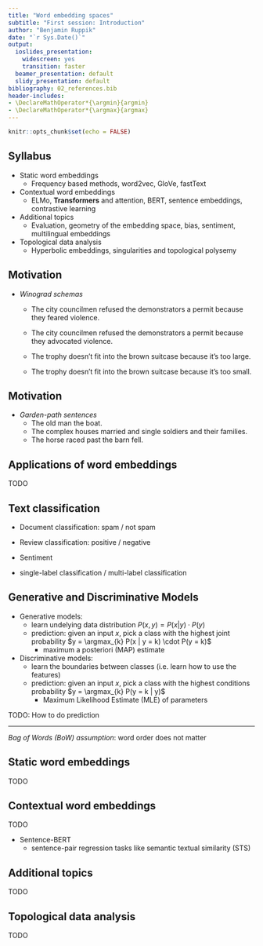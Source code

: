 ```yaml
---
title: "Word embedding spaces"
subtitle: "First session: Introduction"
author: "Benjamin Ruppik"
date: "`r Sys.Date()`"
output:
  ioslides_presentation:
    widescreen: yes
    transition: faster
  beamer_presentation: default
  slidy_presentation: default
bibliography: 02_references.bib
header-includes:
- \DeclareMathOperator*{\argmin}{argmin}
- \DeclareMathOperator*{\argmax}{argmax}
---
```


```r
knitr::opts_chunk$set(echo = FALSE)
```

## Syllabus

* Static word embeddings
    * Frequency based methods, word2vec, GloVe, fastText
* Contextual word embeddings
    * ELMo, **Transformers** and attention, BERT, sentence embeddings, contrastive learning 
* Additional topics
    * Evaluation, geometry of the embedding space, bias, sentiment, multilingual embeddings
* Topological data analysis
    * Hyperbolic embeddings, singularities and topological polysemy

## Motivation

* *Winograd schemas*
  * The city councilmen refused the demonstrators a permit because they feared violence.
  * The city councilmen refused the demonstrators a permit because they advocated violence.
  
  * The trophy doesn’t fit into the brown suitcase because it’s too large.
  * The trophy doesn’t fit into the brown suitcase because it’s too small.
  
## Motivation

* *Garden-path sentences*
  * The old man the boat.
  * The complex houses married and single soldiers and their families.
  * The horse raced past the barn fell.
  
## Applications of word embeddings

TODO

## Text classification

* Document classification: spam / not spam
* Review classification: positive / negative
* Sentiment

* single-label classification / multi-label classification

## Generative and Discriminative Models

* Generative models:
  * learn undelying data distribution
  $P(x, y) = P(x | y) \cdot P(y)$
  * prediction: given an input $x$, pick a class with the highest joint probability
  $y = \argmax_{k} P(x | y = k) \cdot P(y = k)$
    * maximum a posteriori (MAP) estimate
  
* Discriminative models:
  * learn the boundaries between classes (i.e. learn how to use the features)
  * prediction: given an input $x$, pick a class with the highest conditions
  probability $y = \argmax_{k} P(y = k | y)$
    * Maximum Likelihood Estimate (MLE) of parameters

TODO: How to do prediction

---

*Bag of Words (BoW) assumption*: word order does not matter

## Static word embeddings

TODO

## Contextual word embeddings

TODO

* Sentence-BERT
  * sentence-pair regression tasks like semantic textual similarity (STS)

## Additional topics

TODO

## Topological data analysis

TODO
